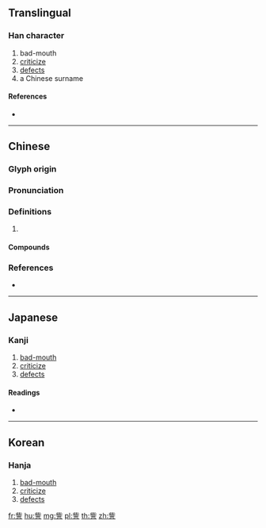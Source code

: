 {{character info/new}}
==Translingual==

===Han character===
{{Han char|rn=149|rad=言|as=05|sn=12|four=21601|canj=YPYMR}}

# bad-mouth
# [[criticize]]
# [[defects]]
# a Chinese surname

====References====
* {{Han ref|kx=1153.010|dkj=35344|dj=1619.190|hdz=63963.110|uh=8A3E|ud=35390|bh=B8E4|bd=47332}}

----

==Chinese==
{{zh-forms}}

===Glyph origin===
{{Han etym}}

===Pronunciation===
{{zh-pron
|m=zǐ,zī
|c=zi2,zi1
|mc=y
|oc=y
|cat=
}}
{{zh-attn-split}}

===Definitions===
{{zh-hanzi}}

# {{rfdef|zh}}

====Compounds====
{{zh-der|哫訾|不訾|毀訾|相訾|訾黃|訾議|訾厲|訾病|跂訾|訾短}}

===References===
* {{R:yue:mfccd}}

----

==Japanese==

===Kanji===
{{ja-kanji|grade=|rs=言05}}

# [[bad-mouth]]
# [[criticize]]
# [[defects]]

====Readings====
* {{ja-readings|on=[[し]] (shi), [[じ]] (ji), [[せい]] (sei), [[さい]] (sai), [[そ]] (so)|kun=[[つとめない]] (tsutomenai), [[そしる]] (soshiru)|nanori=}}

----

==Korean==

===Hanja===
{{ko-hanja|hangeul=자|eumhun=|rv=ja|mr=cha|y=ca}}

# [[bad-mouth]]
# [[criticize]]
# [[defects]]

[[fr:訾]]
[[hu:訾]]
[[mg:訾]]
[[pl:訾]]
[[th:訾]]
[[zh:訾]]